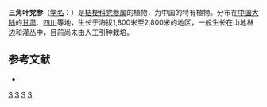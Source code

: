 {{Speciesbox
| genus = Codonopsis
| species = deltoidea
| authority = Chipp
}}

'''三角叶党参'''（[[学名|学名]]：{{lang|la|''Codonopsis deltoidea''}}）是[[桔梗科|桔梗科]][[党参属|党参属]]的植物，为中国的特有植物。分布在[[中国大陆|中国大陆]]的[[甘肃|甘肃]]、[[四川|四川]]等地，生长于海拔1,800米至2,800米的地区，一般生长在山地林边和灌丛中，目前尚未由人工引种栽培。

== 参考文献 ==
<div class="references-small">
* {{cite web| url =http://www.bioinfo.cn/db05/KmzwSpecies.php?action=view&id=3384| title =三角叶党参| work =《中国高等植物数据库全库》| publisher =中国科学院微生物研究所| author =昆明植物研究所| accessdate =2009-02-24| deadurl =yes| archiveurl =https://web.archive.org/web/20160305033200/http://www.bioinfo.cn/db05/KmzwSpecies.php?action=view&id=3384| archivedate =2016-03-05}}
</div>
{{Taxonbar|from=Q10866818}}

[[Category:党参属|S]]
[[Category:中国特有植物|S]]
[[Category:甘肃植物|S]]
[[Category:四川植物|S]]